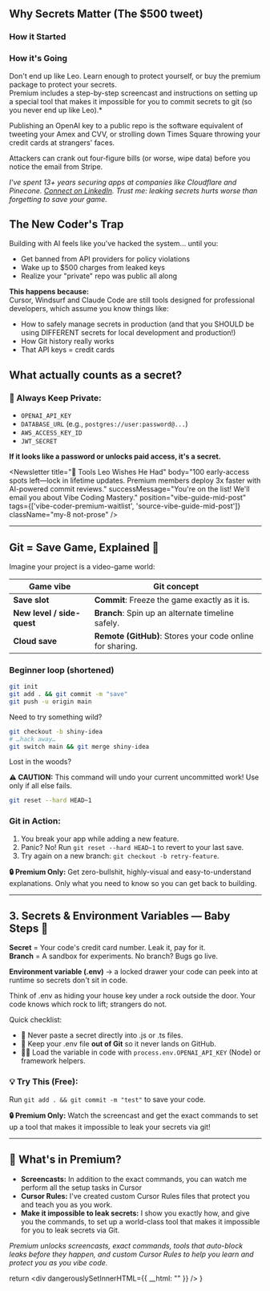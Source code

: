 ## Why Secrets Matter (The $500 tweet)

<div className="my-6 grid grid-cols-1 md:grid-cols-2 gap-6 not-prose">
  <div>
    <h3 className="text-lg font-semibold mb-2">How it Started</h3>
    <Tweet id="1900767509621674109" />
  </div>
  <div>
    <h3 className="text-lg font-semibold mb-2">How it's Going</h3>
    <Tweet id="1901560276488511759" />
  </div>
</div>
<figcaption>Don't end up like Leo. Learn enough to protect yourself, or buy the premium package to protect your secrets.</figcaption>

<Link href="/products/vibe-coding-mastery">
  
</Link>

<figcaption>Premium includes a step-by-step screencast and instructions on setting up a special tool that makes it impossible for you to commit secrets to git (so you never end up like Leo).*</figcaption>

Publishing an OpenAI key to a public repo is the software equivalent of tweeting your Amex and CVV, or strolling down Times Square throwing your credit cards at strangers' faces.

Attackers can crank out four‑figure bills (or worse, wipe data) before you notice the email from Stripe.

<Link href="/products/vibe-coding-mastery">
  
</Link>

*I've spent 13+ years securing apps at companies like Cloudflare and Pinecone. [Connect on LinkedIn](https://www.linkedin.com/in/zackproser/). Trust me: leaking secrets hurts worse than forgetting to save your game.*

<div className="flex justify-center my-8">
  <ShareButtonTracked buttonText="Share this guide" />
</div>

## The New Coder's Trap

Building with AI feels like you've hacked the system... until you:
- Get banned from API providers for policy violations  
- Wake up to $500 charges from leaked keys  
- Realize your "private" repo was public all along  

**This happens because:**  
Cursor, Windsurf and Claude Code are still tools designed for professional developers, which assume you know things like:
- How to safely manage secrets in production (and that you SHOULD be using DIFFERENT secrets for local development and production!) 
- How Git history really works  
- That API keys = credit cards  

## What actually counts as a secret?

<Link href="/products/vibe-coding-mastery">
  
</Link>

### 🚨 Always Keep Private:
- `OPENAI_API_KEY`
- `DATABASE_URL` (e.g., `postgres://user:password@...`)
- `AWS_ACCESS_KEY_ID`
- `JWT_SECRET`

**If it looks like a password or unlocks paid access, it's a secret.**

<Newsletter 
  title="🚨 Tools Leo Wishes He Had" 
  body="100 early-access spots left—lock in lifetime updates. Premium members deploy 3x faster with AI-powered commit reviews." 
  successMessage="You're on the list! We'll email you about Vibe Coding Mastery." 
  position="vibe-guide-mid-post" 
  tags={['vibe-coder-premium-waitlist', 'source-vibe-guide-mid-post']} 
  className="my-8 not-prose" 
/>

---

## Git = Save Game, Explained 💾

<Link href="/products/vibe-coding-mastery">
  
</Link>

Imagine your project is a video-game world:

| Game vibe | Git concept |
|-----------|-------------|
| **Save slot** | **Commit**: Freeze the game exactly as it is. |
| **New level / side-quest** | **Branch**: Spin up an alternate timeline safely. |
| **Cloud save** | **Remote (GitHub)**: Stores your code online for sharing. |

### Beginner loop (shortened)

```bash
git init
git add . && git commit -m "save"
git push -u origin main
```

Need to try something wild?

```bash
git checkout -b shiny-idea
# …hack away…
git switch main && git merge shiny-idea
```

Lost in the woods?

<div className="not-prose my-4 p-4 rounded-md border border-red-300 bg-red-50 text-red-800 dark:border-red-600/30 dark:bg-red-900/20 dark:text-red-200">
  <strong className="font-semibold">⚠️ CAUTION:</strong> This command will undo your current uncommitted work! Use only if all else fails.
</div>

```bash
git reset --hard HEAD~1
```

### Git in Action:
1. You break your app while adding a new feature.
2. Panic? No! Run `git reset --hard HEAD~1` to revert to your last save.
3. Try again on a new branch: `git checkout -b retry-feature`.

<Link href="/products/vibe-coding-mastery">
  <div className="not-prose my-4 p-4 rounded-md border border-yellow-400 bg-yellow-50 text-yellow-800 dark:border-yellow-600/30 dark:bg-yellow-900/20 dark:text-yellow-200 cursor-pointer">
    <strong className="font-semibold">🔒 Premium Only:</strong> Get zero-bullshit, highly-visual and easy-to-understand explanations. Only what you need to know so you can get back to building.
    
  </div>
</Link>

---

## 3. Secrets & Environment Variables — Baby Steps 🍼

<Link href="/products/vibe-coding-mastery">
  
</Link>

**Secret** = Your code's credit card number. Leak it, pay for it.  
**Branch** = A sandbox for experiments. No branch? Bugs go live.  

**Environment variable (.env)** → a locked drawer your code can peek into at runtime so secrets don't sit in code.

Think of .env as hiding your house key under a rock outside the door. Your code knows which rock to lift; strangers do not.

Quick checklist:
- 🚫 Never paste a secret directly into .js or .ts files.
- 📁 Keep your .env file **out of Git** so it never lands on GitHub.
- 🧑‍💻 Load the variable in code with `process.env.OPENAI_API_KEY` (Node) or framework helpers.

### 💡 Try This (Free):
Run `git add . && git commit -m "test"` to save your code.

<Link href="/products/vibe-coding-mastery">
  <div className="not-prose my-4 p-4 rounded-md border border-yellow-400 bg-yellow-50 text-yellow-800 dark:border-yellow-600/30 dark:bg-yellow-900/20 dark:text-yellow-200 cursor-pointer">
    <strong className="font-semibold">🔒 Premium Only:</strong> Watch the screencast and get the exact commands to set up a tool that makes it impossible to leak your secrets via git!
    
  </div>
</Link>

---

## 🎥 What's in Premium?

<Link href="/products/vibe-coding-mastery">
  
</Link>

- **Screencasts:** In addition to the exact commands, you can watch me perform all the setup tasks in Cursor 
- **Cursor Rules:** I've created custom Cursor Rules files that protect you and teach you as you work. 
- **Make it impossible to leak secrets:** I show you exactly how, and give you the commands, to set up a world-class tool that makes it impossible for you to leak secrets via Git. 

<div className="flex justify-center my-8 not-prose">
  <ShareButtonTracked buttonText="Share this guide" location="bottom" />
</div>

<Link href="/products/vibe-coding-mastery">

</Link>

*Premium unlocks screencasts, exact commands, tools that auto-block leaks before they happen, and custom Cursor Rules to help you learn and protect you as you vibe code.*

  return <div dangerouslySetInnerHTML={{ __html: "" }} />
}
